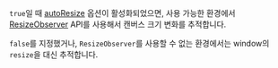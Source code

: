 
<OptionDescriptor type="boolean" defaultVal="true" added="4.0.0" />

`true`일 때 [autoResize](./autoResize) 옵션이 활성화되었으면, 사용 가능한 환경에서 [ResizeObserver](https://developer.mozilla.org/en-US/docs/Web/API/ResizeObserver) API를 사용해서 캔버스 크기 변화를 추적합니다.

`false`를 지정했거나, `ResizeObserver`를 사용할 수 없는 환경에서는 window의 `resize`을 대신 추적합니다.

